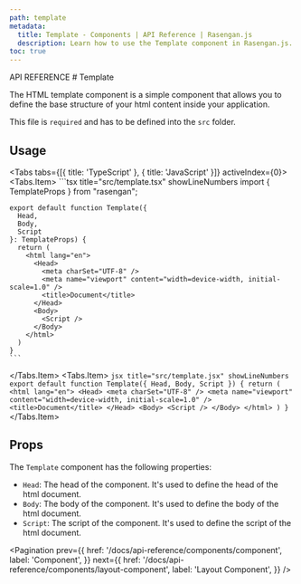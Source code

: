 ```yaml
---
path: template
metadata:
  title: Template - Components | API Reference | Rasengan.js
  description: Learn how to use the Template component in Rasengan.js.
toc: true
---
```



<span className="text-[12px] font-mono-regular text-foreground/60">
  API REFERENCE
</span>
# Template

The HTML template component is a simple component that allows you to define the base structure of your html content inside your application.

This file is `required` and has to be defined into the `src` folder.

## Usage

<Tabs tabs={[{ title: 'TypeScript' }, { title: 'JavaScript' }]} activeIndex={0}>
  <Tabs.Item>
    ```tsx title="src/template.tsx" showLineNumbers
    import { TemplateProps } from "rasengan";

    export default function Template({
      Head,
      Body,
      Script
    }: TemplateProps) {
      return (
        <html lang="en">
          <Head>
            <meta charSet="UTF-8" />
            <meta name="viewport" content="width=device-width, initial-scale=1.0" />
            <title>Document</title>
          </Head>
          <Body>
            <Script />
          </Body>
        </html>
      )
    }
    ```
  </Tabs.Item>
  <Tabs.Item>
    ```jsx title="src/template.jsx" showLineNumbers
    export default function Template({
      Head,
      Body,
      Script
    }) {
      return (
        <html lang="en">
          <Head>
            <meta charSet="UTF-8" />
            <meta name="viewport" content="width=device-width, initial-scale=1.0" />
            <title>Document</title>
          </Head>
          <Body>
            <Script />
          </Body>
        </html>
      )
    }
    ```
  </Tabs.Item>
</Tabs>

## Props

The `Template` component has the following properties:

- `Head`: The head of the component. It's used to define the head of the html document.
- `Body`: The body of the component. It's used to define the body of the html document.
- `Script`: The script of the component. It's used to define the script of the html document.

<Pagination 
  prev={{
    href: '/docs/api-reference/components/component',
    label: 'Component',
  }}
  next={{
    href: '/docs/api-reference/components/layout-component',
    label: 'Layout Component',
  }}
/>
